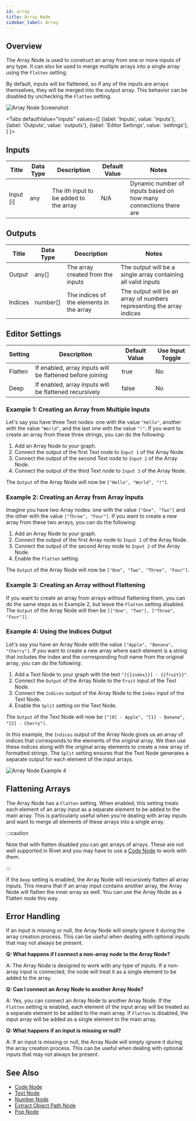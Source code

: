 ```yaml
---
id: array
title: Array Node
sidebar_label: Array
---
```



## Overview

The Array Node is used to construct an array from one or more inputs of any type. It can also be used to merge multiple arrays into a single array using the `Flatten` setting.

By default, inputs will be flattened, so if any of the inputs are arrays themselves, they will be merged into the output array. This behavior can be disabled by unchecking the `Flatten` setting.

![Array Node Screenshot](./assets/array-node.png)

<Tabs
  defaultValue="inputs"
  values={[
    {label: 'Inputs', value: 'inputs'},
    {label: 'Outputs', value: 'outputs'},
    {label: 'Editor Settings', value: 'settings'},
  ]
}>

<TabItem value="inputs">

## Inputs

| Title     | Data Type | Description                            | Default Value | Notes                                                            |
| --------- | --------- | -------------------------------------- | ------------- | ---------------------------------------------------------------- |
| Input [i] | any       | The ith input to be added to the array | N/A           | Dynamic number of inputs based on how many connections there are |

</TabItem>

<TabItem value="outputs">

## Outputs

| Title   | Data Type | Description                              | Notes                                                                 |
| ------- | --------- | ---------------------------------------- | --------------------------------------------------------------------- |
| Output  | any[]     | The array created from the inputs        | The output will be a single array containing all valid inputs         |
| Indices | number[]  | The indices of the elements in the array | The output will be an array of numbers representing the array indices |

</TabItem>

<TabItem value="settings">

## Editor Settings

| Setting | Description                                               | Default Value | Use Input Toggle |
| ------- | --------------------------------------------------------- | ------------- | ---------------- |
| Flatten | If enabled, array inputs will be flattened before joining | true          | No               |
| Deep    | If enabled, array inputs will be flattened recursively    | false         | No               |

</TabItem>

</Tabs>

### Example 1: Creating an Array from Multiple Inputs

Let's say you have three Text nodes: one with the value `"Hello"`, another with the value `"World"`, and the last one with the value `"!"`. If you want to create an array from these three strings, you can do the following:

1. Add an Array Node to your graph.
2. Connect the output of the first Text node to `Input 1` of the Array Node.
3. Connect the output of the second Text node to `Input 2` of the Array Node.
4. Connect the output of the third Text node to `Input 3` of the Array Node.

The `Output` of the Array Node will now be `["Hello", "World", "!"]`.

### Example 2: Creating an Array from Array Inputs

Imagine you have two Array nodes: one with the value `["One", "Two"]` and the other with the value `["Three", "Four"]`. If you want to create a new array from these two arrays, you can do the following:

1. Add an Array Node to your graph.
2. Connect the output of the first Array node to `Input 1` of the Array Node.
3. Connect the output of the second Array node to `Input 2` of the Array Node.
4. Enable the `Flatten` setting.

The `Output` of the Array Node will now be `["One", "Two", "Three", "Four"]`.

### Example 3: Creating an Array without Flattening

If you want to create an array from arrays without flattening them, you can do the same steps as in Example 2, but leave the `Flatten` setting disabled. The `Output` of the Array Node will then be `[["One", "Two"], ["Three", "Four"]]`.

### Example 4: Using the Indices Output

Let's say you have an Array Node with the value `["Apple", "Banana", "Cherry"]`. If you want to create a new array where each element is a string that includes the index and the corresponding fruit name from the original array, you can do the following:

1. Add a Text Node to your graph with the text `"[{{index}}] - {{fruit}}"`.
2. Connect the `Output` of the Array Node to the `Fruit` input of the Text Node.
3. Connect the `Indices` output of the Array Node to the `Index` input of the Text Node.
4. Enable the `Split` setting on the Text Node.

The `Output` of the Text Node will now be `["[0] - Apple", "[1] - Banana", "[2] - Cherry"]`.

In this example, the `Indices` output of the Array Node gives us an array of indices that corresponds to the elements of the original array. We then use these indices along with the original array elements to create a new array of formatted strings. The `Split` setting ensures that the Text Node generates a separate output for each element of the input arrays.

![Array Node Example 4](./assets/array-node-example-04.png)

## Flattening Arrays

The Array Node has a `Flatten` setting. When enabled, this setting treats each element of an array input as a separate element to be added to the main array. This is particularly useful when you're dealing with array inputs and want to merge all elements of these arrays into a single array.

:::caution

Note that with flatten disabled you can get arrays of arrays. These are not well supported in Rivet and you may have to use a [Code Node](./code) to work with them.

:::

If the `Deep` setting is enabled, the Array Node will recursively flatten all array inputs. This means that if an array input contains another array, the Array Node will flatten the inner array as well. You can
use the Array Node as a Flatten node this way.

## Error Handling

If an input is missing or null, the Array Node will simply ignore it during the array creation process. This can be useful when dealing with optional inputs that may not always be present.

**Q: What happens if I connect a non-array node to the Array Node?**

A: The Array Node is designed to work with any type of inputs. If a non-array input is connected, the node will treat it as a single element to be added to the array.

**Q: Can I connect an Array Node to another Array Node?**

A: Yes, you can connect an Array Node to another Array Node. If the `Flatten` setting is enabled, each element of the input array will be treated as a separate element to be added to the main array. If `Flatten` is disabled, the input array will be added as a single element to the main array.

**Q: What happens if an input is missing or null?**

A: If an input is missing or null, the Array Node will simply ignore it during the array creation process. This can be useful when dealing with optional inputs that may not always be present.

## See Also

- [Code Node](./code.mdx)
- [Text Node](./text.mdx)
- [Number Node](./number.mdx)
- [Extract Object Path Node](./extract-object-path.mdx)
- [Pop Node](./pop.mdx)
